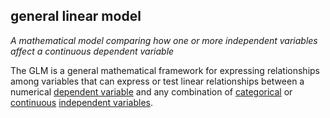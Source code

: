 ## general linear model

<dfn>A mathematical model comparing how one or more independent variables affect a continuous dependent variable</dfn>


The GLM is a general mathematical framework for expressing relationships among variables that can express or test linear relationships between a numerical [dependent variable](d.html#dependent-variable) and any combination of [categorical](c.html#categorical) or [continuous](c.html#continuous) [independent variables](i.html#independent-variable).

